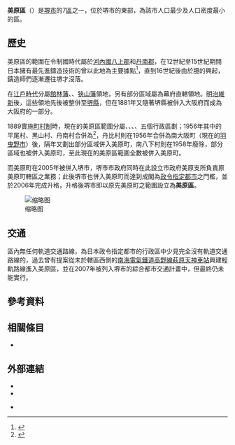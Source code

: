 
{{日本區
| 自治體名=美原區
| 圖像=[[File:Sugo-jinja2.jpg|240px]]
| 圖像說明=[[菅生神社|菅生神社]]（菅生天滿宮）{{Infobox mapframe|zoom=11|frame-width=240}}
| 日文原名=美原区
| 平假名=みはらく
| 羅馬字拼音=Mihara-ku
| 區章=
| 都道府縣=大阪府
| 市=堺市
| 支廳=
| 編號=27147-1
| 面積=13.24
| 邊界未定=
| 人口=38,531<ref>{{Cite web| url=http://www.city.sakai.lg.jp/shisei/tokei/suikei.html| title=推計人口・世帯数| date=2017-12-15| publisher=堺市政府| accessdate=2017-12-16| language=ja| archive-date=2017-12-08| archive-url=https://web.archive.org/web/20171208174827/http://www.city.sakai.lg.jp/shisei/tokei/suikei.html| dead-url=no}}</ref>
| 統計時間=2017年12月1日
| 自治體=堺市（[[東區_(堺市)|東區]]、[[北區_(堺市)|北區]]）、[[松原市_(日本)|松原市]]、[[羽曳野市|羽曳野市]]、[[富田林市|富田林市]]、[[大阪狹山市|大阪狹山市]]
| 樹= 
| 花= 
| 其他象徵物=
| 其他象徵=
| 郵遞區號=587-0002
| 所在地=美原区黑山167番地1<br>{{coord|34|32|18.77|N|135|33|35.39|E|type:adm3rd_region:JP|display=inline}}<br />[[File:Mihara-w,Sakai-c.jpg|170px]]
| 電話號碼=72-361-1881
| 外部連結=http://www.city.sakai.lg.jp/mihara
| 經度=
| 緯度=
| 地圖=Location of Mihara ward Sakai city Osaka prefecture Japan.svg
| 註記=
}}
'''美原區'''（{{jpn|j=美原区|hg=みはらく|rm=Mihara ku|f=y}}）是[[堺市|堺市]]的7[[行政區_(日本)|區]]之一，位於堺市的東部，為該市人口最少及人口密度最小的區。

== 歷史 ==
美原區的範圍在令制國時代屬於[[河內國|河內國]][[八上郡_(大阪府)|八上郡]]和[[丹南郡|丹南郡]]，在12世紀至15世紀期間日本擁有最先進鑄造技術的{{tsl|ja|河内鋳物師|河內鑄物師}}曾以此地為主要據點<ref>{{Cite web| url=http://www.city.sakai.lg.jp/mihara/miryoku/konnamachi/gaiyo.html| title=区の概要| date=2017-03-23| publisher=堺市美原區公所| accessdate=2018-01-01| language=ja| archive-date=2020-11-25| archive-url=https://web.archive.org/web/20201125022901/http://www.city.sakai.lg.jp/mihara/miryoku/konnamachi/gaiyo.html| dead-url=no}}</ref>，直到16世紀後由於[[堺|堺]]的興起，鑄造師們逐漸遷往堺才沒落。

在[[江戶時代|江戶時代]]分屬[[館林藩|館林藩]]、{{tsl|ja|丹南藩}}、[[狹山藩|狹山藩]]領地，另有部分區域屬為幕府直轄領地。[[明治維新|明治維新]]後，這些領地先後被整併至[[堺縣|堺縣]]，但在1881年又隨著堺縣被併入大阪府而成為大阪府的一部分。

1889實施[[町村制|町村制]]時，現在的美原區範圍分屬{{tsl|ja|丹南村}}、{{tsl|ja|黒山村|黑山村}}、{{tsl|ja|平尾村 (大阪府)|平尾村 (大阪府)|平尾村}}、{{tsl|ja|丹比村 (大阪府)|丹比村 (大阪府)|丹比村}}、{{tsl|ja|南八下村}}五個行政區劃；1956年其中的平尾村、黑山村、丹南村合併為{{tsl|ja|美原町|}}<ref>{{Cite web| url=http://www.city.sakai.lg.jp/mihara/miryoku/konnamachi/kunorekishi/index.html| title=区の歴史| accessdate=2018-01-01| publisher=堺市美原區公所| language=ja| archive-date=2019-03-31| archive-url=https://web.archive.org/web/20190331194043/https://www.city.sakai.lg.jp/mihara/miryoku/konnamachi/kunorekishi/index.html| dead-url=no}}</ref>，丹比村則在1956年合併為南大阪町（現在的[[羽曳野市|羽曳野市]]）後，隔年又劃出部分區域併入美原町，南八下村則在1958年廢除，部分區域也被併入美原町，至此現在的美原區範圍全數被併入美原町。

而美原町在2005年被併入堺市，堺市市政府同時在此設立市政府美原支所負責原美原町轄區之業務；此後堺市也併入美原町而達到成閣為[[政令指定都市|政令指定都市]]之門檻，並於2006年完成升格，升格後堺市即以原先美原町之範圍設立為'''美原區'''。

[[File:Sugo-jinja_sugo-inari-jinja.jpg|缩略图]]

== 交通 ==

區內無任何軌道交通路線，為日本政令指定都市的行政區中少見完全沒有軌道交通路線的，過去曾有提案從未於轄區西側的[[南海電氣鐵道|南海電氣鐵道]][[高野線|高野線]][[萩原天神車站|萩原天神車站]]興建輕軌路線進入美原區，並在2007年被列入堺市的綜合都市交通計畫中，但最終仍未能實行。

== 參考資料 ==
{{Reflist}}

== 相關條目 ==
{{Commonscat|Mihara-ku, Sakai}}
* {{tsl|ja|美原町}}

== 外部連結 ==
* {{Osmrelation|358766}}
* {{Ja}}{{Facebook|hayane.hayaoki.asagohan|美原區}}
* {{Ja}} {{official website}}

{{大阪府}}